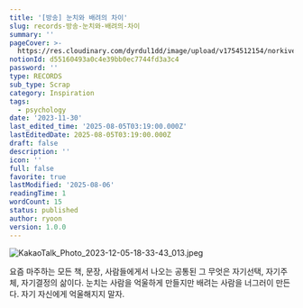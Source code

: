 ```yaml
---
title: '[방송] 눈치와 배려의 차이'
slug: records-방송-눈치와-배려의-차이
summary: ''
pageCover: >-
  https://res.cloudinary.com/dyrdul1dd/image/upload/v1754512154/norkive-notion-images/1754512153788-E1_84_8B_E1_85_B5_E1_84_85_E1_85_B3_E1_86_B7_E1_84_8B_E1_85_A5_E1_86_B9_E1_84_82_E1_85_B3_E1_86_AB_E1_84_82_E1_85_A9_E1_84_90_E1_85_B3_E1_84_87_E1_85_AE_E1_86_A8_286_29.png
notionId: d55160493a0c4e39bb0ec7744fd3a3c4
password: ''
type: RECORDS
sub_type: Scrap
category: Inspiration
tags:
  - psychology
date: '2023-11-30'
last_edited_time: '2025-08-05T03:19:00.000Z'
lastEditedDate: 2025-08-05T03:19:00.000Z
draft: false
description: ''
icon: ''
full: false
favorite: true
lastModified: '2025-08-06'
readingTime: 1
wordCount: 15
status: published
author: ryoon
version: 1.0.0
---
```


![KakaoTalk_Photo_2023-12-05-18-33-43_013.jpeg](https://res.cloudinary.com/dyrdul1dd/image/upload/v1754512152/norkive-notion-images/1754512152415-KakaoTalk_Photo_2023-12-05-18-33-43_013.jpg)


요즘 마주하는 모든 책, 문장, 사람들에게서 나오는 공통된 그 무엇은 자기선택, 자기주체, 자기결정의 삶이다. 눈치는 사람을 억울하게 만들지만 배려는 사람을 너그러이 만든다. 자기 자신에게 억울해지지 말자. 

